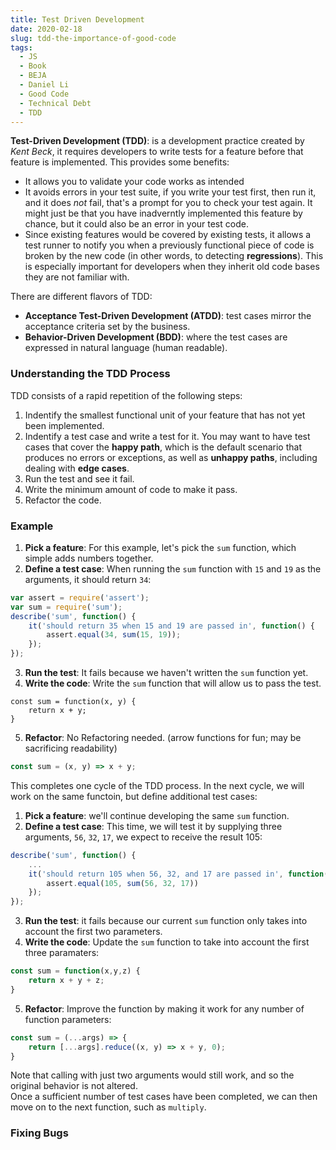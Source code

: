 ```yaml
---
title: Test Driven Development
date: 2020-02-18
slug: tdd-the-importance-of-good-code
tags:
  - JS
  - Book
  - BEJA
  - Daniel Li
  - Good Code
  - Technical Debt
  - TDD
---
```


**Test-Driven Development (TDD)**: is a development practice created by *Kent Beck*, it requires developers to write tests for a feature before that feature is implemented. This provides some benefits:
- It allows you to validate your code works as intended
- It avoids errors in your test suite, if you write your test first, then run it, and it does *not* fail, that's a prompt for you to check your test again. It might just be that you have inadverntly implemented this feature by chance, but it could also be an error in your test code.
- Since existing features would be covered by existing tests, it allows a test runner to notify you when a previously functional piece of code is broken by the new code (in other words, to detecting **regressions**). This is especially important for developers when they inherit old code bases they are not familiar with.

There are different flavors of TDD:
- **Acceptance Test-Driven Development (ATDD)**: test cases mirror the acceptance criteria set by the business.
- **Behavior-Driven Development (BDD)**: where the test cases are expressed in natural language (human readable).

### Understanding the TDD Process
TDD consists of a rapid repetition of the following steps:
1. Indentify the smallest functional unit of your feature that has not yet been implemented.
2. Indentify a test case and write a test for it. You may want to have test cases that cover the **happy path**, which is the default scenario that produces no errors or exceptions, as well as **unhappy paths**, including dealing with **edge cases**.
3. Run the test and see it fail.
4. Write the minimum amount of code to make it pass.
5. Refactor the code.

### Example
1. **Pick a feature**: For this example, let's pick the `sum` function, which simple adds numbers together.
2. **Define a test case**: When running the `sum` function with `15` and `19` as the arguments, it should return `34`:
```js 
var assert = require('assert');
var sum = require('sum');
describe('sum', function() {
    it('should return 35 when 15 and 19 are passed in', function() {
        assert.equal(34, sum(15, 19));
    });
});
```
3. **Run the test**: It fails because we haven't written the `sum` function yet.
4. **Write the code**: Write the `sum` function that will allow us to pass the test.
```JS
const sum = function(x, y) {
    return x + y;
}
```
5. **Refactor**: No Refactoring needed. (arrow functions for fun; may be sacrificing readability)
```js
const sum = (x, y) => x + y; 
```

This completes one cycle of the TDD process. In the next cycle, we will work on the same functoin, but define additional test cases:
1. **Pick a feature**: we'll continue developing the same `sum` function.
2. **Define a test case**: This time, we will test it by supplying three arguments, `56`, `32`, `17`, we expect to receive the result 105:
```js
describe('sum', function() {
    ...
    it('should return 105 when 56, 32, and 17 are passed in', function() {
        assert.equal(105, sum(56, 32, 17))
    });
});
```
3. **Run the test**: it fails because our current `sum` function only takes into account the first two parameters.
4. **Write the code**: Update the `sum` function to take into account the first three paramaters:
```js
const sum = function(x,y,z) {
    return x + y + z;
}
```
5. **Refactor**: Improve the function by making it work for any number of function parameters:
```js
const sum = (...args) => {
    return [...args].reduce((x, y) => x + y, 0);
}
```
Note that calling with just two arguments would still work, and so the original behavior is not altered.  
Once a sufficient number of test cases have been completed, we can then move on to the next function, such as `multiply`.

### Fixing Bugs